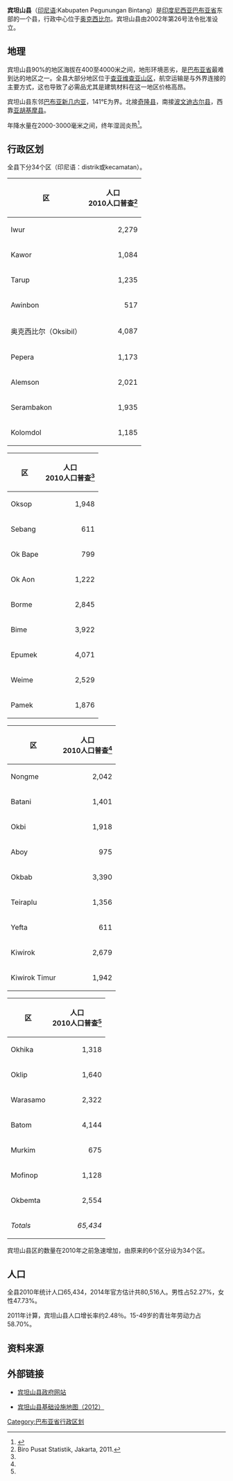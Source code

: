 {{Infobox settlement
| name = 宾坦山<br>Pegunungan Bintang
| settlement_type = 县<br>Kabupaten
|subdivision_type       = 國家
|subdivision_name       = {{IDN}}
|subdivision_type1      = 省份
|subdivision_name1      = [[巴布亚省|巴布亚省]]
|subdivision_type2      = 行政中心
|subdivision_name2      = [[奥克西比尔|奥克西比尔]]
| nickname = 
| capital = 
|image_seal = Lambang Kabupaten Pegunungan Bintang.webp
|government_type        = 
|leader_title           = 摄政
|leader_name            = Costan Oktemka
|leader_title1          = 副摄政
|leader_name1           = Decky Deal
|leader_title2          =
|leader_name2           =
|leader_title3          =
|leader_name3           = 
|established_title      =  <!-- Settled -->
|established_date       = 
|established_title2     =  <!-- Incorporated (town) -->
|established_date2      = 
|established_title3     =  <!-- Incorporated (city) -->
|established_date3      = 
|area_magnitude         = 
|area_total_km2             = 	15,682
|area_total_sq_mi        = 
|area_land_km2              = 
|area_land_sq_mi         = 
|area_water_km2             = 
|area_water_sq_mi        = 
|area_water_percent     = 
|area_urban_km2             = 
|area_urban_sq_mi        = 
|area_metro_km2             = 
|area_metro_sq_mi        = 
|population_as_of       = 2014年
|population_note        = 
|population_total       = 80,516
|population_density_km2     = 5.1/km2 
|population_density_sq_mi = 
|population_metro       =
|population_density_metro_km2 =
|population_density_metro_sq_mi =
|population_urban       = 
|population_density_urban_km2 =
|population_density_urban_mi2 =
|timezone               = 印尼东部时区
|utc_offset             = +09:00
|timezone_DST           = 
|utc_offset_DST         = 
|latd= |latm= |lats= |latNS=
|longd= |longm= |longs= |longEW=
|elevation_m              = 
|elevation_ft           = 
|postal_code_type       =  <!-- enter ZIP code, Postcode, Post code, Postal code... -->
|postal_code            =
|area_code              =
|website                = http://www.pegbintangkab.go.id/
|footnotes              = 
}}

'''宾坦山县'''（[[印尼语|印尼语]]:Kabupaten Pegunungan Bintang）是[[印度尼西亚|印度尼西亚]][[巴布亚省|巴布亚省]]东部的一个县，行政中心位于[[奥克西比尔|奥克西比尔]]。宾坦山县由2002年第26号法令批准设立。

==地理==

宾坦山县90%的地区海拔在400至4000米之间，地形环境恶劣，是[[巴布亚省|巴布亚省]]最难到达的地区之一。全县大部分地区位于[[毛克山脉|查亚维查亚山区]]，航空运输是与外界连接的主要方式，这也导致了必需品尤其是建筑材料在这一地区价格高昂。

宾坦山县东邻[[巴布亚新几内亚|巴布亚新几内亚]]，141°E为界。北接[[奇隆县|奇隆县]]，南接[[波文迪古尔县|波文迪古尔县]]，西靠[[亚胡基摩县|亚胡基摩县]]。

年降水量在2000-3000毫米之间，终年湿润炎热<ref>{{Cite web |url=http://www.pegbintangkab.go.id/menu/do/sekilas-pegunungan-bintang |title=存档副本 |accessdate=2017-02-26 |archive-date=2017-02-27 |archive-url=https://web.archive.org/web/20170227150216/http://www.pegbintangkab.go.id/menu/do/sekilas-pegunungan-bintang |dead-url=no }}</ref>。

==行政区划==

全县下分34个区（印尼语：distrik或kecamatan）。

{{col-begin}}
{{col-4}}
{| class="wikitable"
|-
! 区 !! 人口 <br>2010人口普查<ref name="multiple">Biro Pusat Statistik, Jakarta, 2011.</ref>
|-
| Iwur ||align="right"| 2,279
|-
| Kawor || align="right"| 1,084
|-
| Tarup ||align="right"| 1,235
|-
| Awinbon || align="right"| 517
|-
| 奥克西比尔（Oksibil） || align="right"| 4,087
|-
| Pepera ||align="right"| 1,173
|-
| Alemson ||align="right"| 2,021
|-
| Serambakon ||align="right"| 1,935
|-
| Kolomdol ||align="right"| 1,185
|}
{{col-4}}
{| class="wikitable"
|-
! 区 !! 人口 <br>2010人口普查<ref name="multiple"></ref>
|-
| Oksop ||align="right"| 1,948
|-
| Sebang ||align="right"| 611
|-
| Ok Bape ||align="right"| 799
|-
| Ok Aon ||align="right"| 1,222
|-
| Borme ||align="right"| 2,845
|-
| Bime ||align="right"| 3,922
|-
| Epumek || align="right"| 4,071
|-
| Weime ||align="right"| 2,529
|-
| Pamek ||align="right"| 1,876
|}
{{col-4}}
{| class="wikitable"
|-
! 区 !! 人口 <br>2010人口普查<ref name="multiple"></ref>
|-
| Nongme || align="right"| 2,042
|-
| Batani ||align="right"| 1,401
|-
| Okbi || align="right"| 1,918
|-
| Aboy || align="right"| 975
|-
| Okbab ||align="right"| 3,390
|-
| Teiraplu ||align="right"| 1,356
|-
| Yefta ||align="right"| 611
|-
| Kiwirok || align="right"| 2,679
|-
| Kiwirok Timur || align="right"| 1,942
|}
{{col-4}}
{| class="wikitable"
|-
! 区 !! 人口 <br>2010人口普查<ref name="multiple" />
|-
| Okhika || align="right"| 1,318
|-
| Oklip ||align="right"| 1,640
|-
| Warasamo ||align="right"| 2,322
|-
| Batom || align="right"| 4,144
|-
| Murkim ||align="right"| 675
|-
| Mofinop || align="right"| 1,128
|-
| Okbemta ||align="right"| 2,554
|-
| ''Totals'' || align="right"| ''65,434''
|}
{{col-end}}

宾坦山县区的数量在2010年之前急速增加，由原来的6个区分设为34个区。

==人口==

全县2010年统计人口65,434，2014年官方估计共80,516人。男性占52.27%，女性47.73%。

2011年计算，宾坦山县人口增长率约2.48％。15-49岁的青壮年劳动力占58.70%。

==资料来源==

<references />

==外部链接==

* [http://www.pegbintangkab.go.id/ 宾坦山县政府网站]{{Wayback|url=http://www.pegbintangkab.go.id/ |date=20170414030720 }}

* [https://web.archive.org/web/20170215021906/http://loketpeta.pu.go.id/peta-infrastruktur-kabupaten-pegunungan-bintang-2012 宾坦山县基础设施地图（2012）]

{{巴布亚省行政区划}}

[[Category:巴布亚省行政区划|Category:巴布亚省行政区划]]